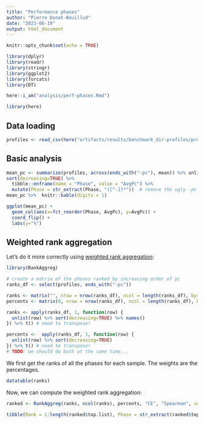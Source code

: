 ```yaml
---
title: "Performance phases"
author: "Pierre Donat-Bouillud"
date: "2023-06-19"
output: html_document
---
```


```r
knitr::opts_chunk$set(echo = TRUE)

library(dplyr)
library(readr)
library(stringr)
library(ggplot2)
library(forcats)
library(DT)

here::i_am("analysis/perf-phases.Rmd")

library(here)
```

## Data loading

```r
profiles <- read_csv(here("artifacts/results/benchmark_dir-profiles/profiles.csv"))
```

## Basic analysis

```r
mean_pc <- summarize(profiles, across(ends_with("-pc"), mean)) %>% unlist %>%
sort(decreasing=TRUE) %>% 
  tibble::enframe(name = "Phase", value = "AvgPc") %>%
  mutate(Phase = str_extract(Phase, "([^-])*"))  # remove the ugly -pc suffix
mean_pc %>%  knitr::kable(digits = 1)
```


```r
ggplot(mean_pc) +
  geom_col(aes(x=fct_reorder(Phase, AvgPc), y=AvgPc)) +
  coord_flip() +
  labs(y="%")
```

## Weighted rank aggregation


Let's do it more correctly using [weighted rank aggregation](https://cran.r-project.org/web/packages/RankAggreg/vignettes/RankAggreg.pdf):

```r
library(RankAggreg) 

# create a matrix of the phases ranked by increasing order of pc 
ranks_df <- select(profiles, ends_with("-pc"))

ranks <- matrix("", nrow = nrow(ranks_df), ncol = length(ranks_df), byrow=TRUE)
percents <- matrix(0, nrow = nrow(ranks_df), ncol = length(ranks_df), byrow=TRUE)

ranks <- apply(ranks_df, 1, function(row) {
  unlist(row) %>% sort(decreasing=TRUE) %>% names()
}) %>% t() # need to transpose!

percents <-  apply(ranks_df, 1, function(row) {
  unlist(row) %>% sort(decreasing=TRUE)
}) %>% t() # need to transpose!
# TODO: we should do both at the same time...

```

We first get the ranks of all the phases for each sample. The weights are the percentages.
```r
datatable(ranks)
```

Now, we can compute the weighted rank aggregation:

```r
ranked <- RankAggreg(ranks, ncol(ranks), percents, "CE", "Spearman", seed = 745)
```

```r
tibble(Rank = 1:length(ranked$top.list), Phase = str_extract(ranked$top.list, "([^-])*")) %>% knitr::kable()
```

